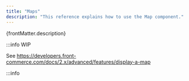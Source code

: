 ```yaml
---
title: "Maps"
description: "This reference explains how to use the Map component."
---
```


<p>{frontMatter.description}</p>

:::info WIP

See
https://developers.front-commerce.com/docs/2.x/advanced/features/display-a-map

:::info

